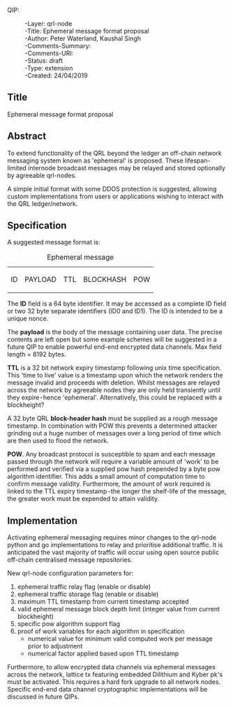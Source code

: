 QIP: 
:-Layer: qrl-node
:-Title: Ephemeral message format proposal
:-Author: Peter Waterland, Kaushal Singh
:-Comments-Summary: 
:-Comments-URI: 
:-Status: draft
:-Type: extension
:-Created: 24/04/2019



== Title ==
Ephemeral message format proposal 


== Abstract ==
To extend functionality of the QRL beyond the ledger an off-chain network messaging system known as 'ephemeral' is proposed. These lifespan-limited internode broadcast messages may be relayed and stored optionally by agreeable qrl-nodes.

A simple initial format with some DDOS protection is suggested, allowing custom implementations from users or applications wishing to interact with the QRL ledger/network.



== Specification ==

A suggested message format is: 

{| class="wikitable"
|+Ephemeral message
|-
|ID
|PAYLOAD
|TTL
|BLOCKHASH
|POW
|}

The '''ID''' field is a 64 byte identifier. It may be accessed as a complete ID field or two 32 byte separate identifiers (ID0 and ID1). The ID is intended to be a unique nonce.

The '''payload''' is the body of the message containing user data. The precise contents are left open but some example schemes will be suggested in a future QIP to enable powerful end-end encrypted data channels. Max field length = 8192 bytes.

'''TTL''' is a 32 bit network expiry timestamp following unix time specification. This 'time to live' value is a timestamp upon which the network renders the message invalid and proceeds with deletion. Whilst messages are relayed across the network by agreeable nodes they are only held transiently until they expire - hence 'ephemeral'. Alternatively, this could be replaced with a blockheight?

A 32 byte QRL '''block-header hash''' must be supplied as a rough message timestamp. In combination with POW this prevents a determined attacker grinding out a huge number of messages over a long period of time which are then used to flood the network.

'''POW'''. Any broadcast protocol is susceptible to spam and each message passed through the network will require a variable amount of 'work' to be performed and verified via a supplied pow hash prepended by a byte pow algorithm identifier. This adds a small amount of computation time to confirm message validity. Furthermore, the amount of work required is linked to the TTL expiry timestamp - the longer the shelf-life of the message, the greater work must be expended to attain validity.



== Implementation ==

Activating ephemeral messaging requires minor changes to the qrl-node python and go implementations to relay and prioritise additional traffic. It is anticipated the vast majority of traffic will occur using open source public off-chain centralised message repositories.

New qrl-node configuration parameters for: 
# ephemeral traffic relay flag (enable or disable)
# ephemeral traffic storage flag (enable or disable)
# maximum TTL timestamp from current timestamp accepted
# valid ephemeral message block depth limit (integer value from current blockheight) 
# specific pow algorithm support flag
# proof of work variables for each algorithm in specification
#* numerical value for minimum valid computed work per message prior to adjustment
#* numerical factor applied based upon TTL timestamp

Furthermore, to allow encrypted data channels via ephemeral messages across the network, lattice tx featuring embedded Dilithium and Kyber pk's must be activated. This requires a hard fork upgrade to all network nodes. Specific end-end data channel cryptographic implementations will be discussed in future QIPs.
